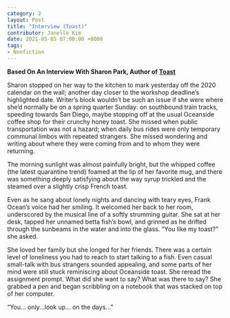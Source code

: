 ---
category: 2
layout: Post
title: "Interview (Toast)"
contributor: Janelle Kim
date: 2021-05-05 07:00:00 +0000
tags: 
- Nonfiction
---
<strong>Based On An Interview With Sharon Park, Author of <a href="https://otherpeoplesd.com/2/toast">Toast</a></strong>

Sharon stopped on her way to the kitchen to mark yesterday off the 2020 calendar on the wall; another day closer to the workshop deadline’s highlighted date. Writer’s block wouldn’t be such an issue if she were where she’d normally be on a spring quarter Sunday: on southbound train tracks, speeding towards San Diego, maybe stopping off at the usual Oceanside coffee shop for their crunchy honey toast. She missed when public transportation was not a hazard; when daily bus rides were only temporary communal limbos with repeated strangers. She missed wondering and writing about where they were coming from and to whom they were returning.

The morning sunlight was almost painfully bright, but the whipped coffee (the latest quarantine trend) foamed at the lip of her favorite mug, and there was something deeply satisfying about the way syrup trickled and the steamed over a slightly crisp French toast. 

Even as he sang about lonely nights and dancing with teary eyes, Frank Ocean’s voice had her smiling. It welcomed her back to her room, underscored by the musical line of a softly strumming guitar. She sat at her desk, tapped her unnamed betta fish’s bowl, and grinned as he drifted through the sunbeams in the water and into the glass. “You like my toast?” she asked.

She loved her family but she longed for her friends. There was a certain level of loneliness you had to reach to start talking to a fish. Even casual small-talk with bus strangers sounded appealing, and some parts of her mind were still stuck reminiscing about Oceanside toast. She reread the assignment prompt. What did she want to say? What was there to say? She grabbed a pen and began scribbling on a notebook that was stacked on top of her computer. 

“You... only...look up… on the days…”